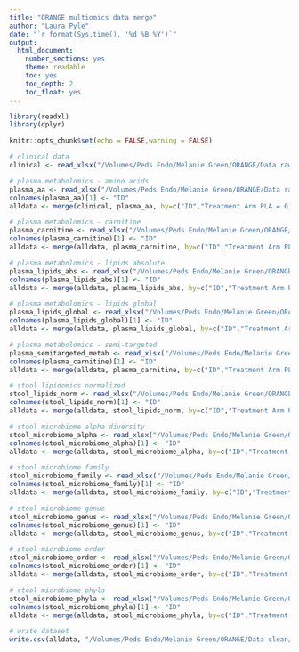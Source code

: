 ```yaml
---
title: "ORANGE multiomics data merge"
author: "Laura Pyle"
date: "`r format(Sys.time(), '%d %B %Y')`"
output:
  html_document:
    number_sections: yes
    theme: readable
    toc: yes
    toc_depth: 2
    toc_float: yes
---
```


```r
library(readxl)
library(dplyr)

knitr::opts_chunk$set(echo = FALSE,warning = FALSE)

```

```r
# clinical data
clinical <- read_xlsx("/Volumes/Peds Endo/Melanie Green/ORANGE/Data raw/ORANGE Multiomics for LP 3.18.2023/ORANGE Clinical Data - Targeted.xlsx")

# plasma metabolomics - amino acids
plasma_aa <- read_xlsx("/Volumes/Peds Endo/Melanie Green/ORANGE/Data raw/ORANGE Multiomics for LP 3.18.2023/ORANGE Plasma Metabolomics - Amino Acid Absolute Report.xlsx")
colnames(plasma_aa)[1] <- "ID"
alldata <- merge(clinical, plasma_aa, by=c("ID","Treatment Arm PLA = 0, EAA=1"))

# plasma metabolomics - carnitine
plasma_carnitine <- read_xlsx("/Volumes/Peds Endo/Melanie Green/ORANGE/Data raw/ORANGE Multiomics for LP 3.18.2023/ORANGE Plasma Metabolomics - Carnitine Absolute Report.xlsx")
colnames(plasma_carnitine)[1] <- "ID"
alldata <- merge(alldata, plasma_carnitine, by=c("ID","Treatment Arm PLA = 0, EAA=1"))

# plasma metabolomics - lipids absolute
plasma_lipids_abs <- read_xlsx("/Volumes/Peds Endo/Melanie Green/ORANGE/Data raw/ORANGE Multiomics for LP 3.18.2023/ORANGE Plasma Metabolomics - Lipid Absolute Report.xlsx")
colnames(plasma_lipids_abs)[1] <- "ID"
alldata <- merge(alldata, plasma_lipids_abs, by=c("ID","Treatment Arm PLA = 0, EAA=1"))

# plasma metabolomics - lipids global
plasma_lipids_global <- read_xlsx("/Volumes/Peds Endo/Melanie Green/ORANGE/Data raw/ORANGE Multiomics for LP 3.18.2023/ORANGE Plasma Metabolomics - Lipid Global Report.xlsx")
colnames(plasma_lipids_global)[1] <- "ID"
alldata <- merge(alldata, plasma_lipids_global, by=c("ID","Treatment Arm PLA = 0, EAA=1"))

# plasma metabolomics - semi-targeted
plasma_semitargeted_metab <- read_xlsx("/Volumes/Peds Endo/Melanie Green/ORANGE/Data raw/ORANGE Multiomics for LP 3.18.2023/ORANGE Plasma Metabolomics - Semi-Targeted Report.xlsx")
colnames(plasma_carnitine)[1] <- "ID"
alldata <- merge(alldata, plasma_carnitine, by=c("ID","Treatment Arm PLA = 0, EAA=1"))

# stool lipidomics normalized
stool_lipids_norm <- read_xlsx("/Volumes/Peds Endo/Melanie Green/ORANGE/Data raw/ORANGE Multiomics for LP 3.18.2023/ORANGE Stool Metabolomics with Lipidomics - Normalized.xlsx")
colnames(stool_lipids_norm)[1] <- "ID"
alldata <- merge(alldata, stool_lipids_norm, by=c("ID","Treatment Arm PLA = 0, EAA=1"))

# stool microbiome alpha diversity
stool_microbiome_alpha <- read_xlsx("/Volumes/Peds Endo/Melanie Green/ORANGE/Data raw/ORANGE Multiomics for LP 3.18.2023/ORANGE Stool Microbiome - Alpha Diversity.xlsx")
colnames(stool_microbiome_alpha)[1] <- "ID"
alldata <- merge(alldata, stool_microbiome_alpha, by=c("ID","Treatment Arm PLA = 0, EAA=1"))

# stool microbiome family
stool_microbiome_family <- read_xlsx("/Volumes/Peds Endo/Melanie Green/ORANGE/Data raw/ORANGE Multiomics for LP 3.18.2023/ORANGE Stool Microbiome - Family.xlsx")
colnames(stool_microbiome_family)[1] <- "ID"
alldata <- merge(alldata, stool_microbiome_family, by=c("ID","Treatment Arm PLA = 0, EAA=1"))

# stool microbiome genus
stool_microbiome_genus <- read_xlsx("/Volumes/Peds Endo/Melanie Green/ORANGE/Data raw/ORANGE Multiomics for LP 3.18.2023/ORANGE Stool Microbiome - Genus.xlsx")
colnames(stool_microbiome_genus)[1] <- "ID"
alldata <- merge(alldata, stool_microbiome_genus, by=c("ID","Treatment Arm PLA = 0, EAA=1"))

# stool microbiome order
stool_microbiome_order <- read_xlsx("/Volumes/Peds Endo/Melanie Green/ORANGE/Data raw/ORANGE Multiomics for LP 3.18.2023/ORANGE Stool Microbiome - Order.xlsx")
colnames(stool_microbiome_order)[1] <- "ID"
alldata <- merge(alldata, stool_microbiome_order, by=c("ID","Treatment Arm PLA = 0, EAA=1"))

# stool microbiome phyla
stool_microbiome_phyla <- read_xlsx("/Volumes/Peds Endo/Melanie Green/ORANGE/Data raw/ORANGE Multiomics for LP 3.18.2023/ORANGE Stool Microbiome - Phyla.xlsx")
colnames(stool_microbiome_phyla)[1] <- "ID"
alldata <- merge(alldata, stool_microbiome_phyla, by=c("ID","Treatment Arm PLA = 0, EAA=1"))

# write dataset
write.csv(alldata, "/Volumes/Peds Endo/Melanie Green/ORANGE/Data clean/merged multiomics data.csv")
```


